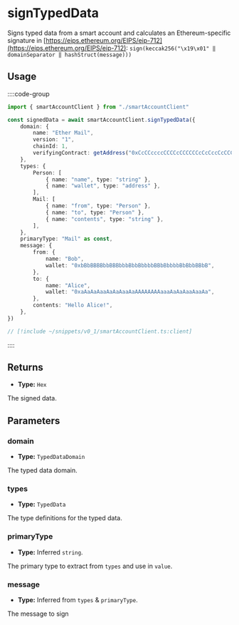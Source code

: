 
<VersionWarning version="0.1" />

# signTypedData

Signs typed data from a smart account and calculates an Ethereum-specific signature in [https://eips.ethereum.org/EIPS/eip-712](https://eips.ethereum.org/EIPS/eip-712): `sign(keccak256("\x19\x01" ‖ domainSeparator ‖ hashStruct(message)))`

## Usage

::::code-group

```ts [example.ts]
import { smartAccountClient } from "./smartAccountClient"

const signedData = await smartAccountClient.signTypedData({
    domain: {
        name: "Ether Mail",
        version: "1",
        chainId: 1,
        verifyingContract: getAddress("0xCcCCccccCCCCcCCCCCCcCcCccCcCCCcCcccccccC"),
    },
    types: {
        Person: [
            { name: "name", type: "string" },
            { name: "wallet", type: "address" },
        ],
        Mail: [
            { name: "from", type: "Person" },
            { name: "to", type: "Person" },
            { name: "contents", type: "string" },
        ],
    },
    primaryType: "Mail" as const,
    message: {
        from: {
            name: "Bob",
            wallet: "0xbBbBBBBbbBBBbbbBbbBbbbbBBbBbbbbBbBbbBBbB",
        },
        to: {
            name: "Alice",
            wallet: "0xaAaAaAaaAaAaAaaAaAAAAAAAAaaaAaAaAaaAaaAa",
        },
        contents: "Hello Alice!",
    },
})
```

```ts [smartAccountClient.ts]
// [!include ~/snippets/v0_1/smartAccountClient.ts:client]
```

::::

## Returns

- **Type:** `Hex`

The signed data.

## Parameters

### domain

- **Type:** `TypedDataDomain`

The typed data domain.

### types

- **Type:** `TypedData`

The type definitions for the typed data.

### primaryType

- **Type:** Inferred `string`.

The primary type to extract from `types` and use in `value`.

### message

- **Type:** Inferred from `types` & `primaryType`.

The message to sign
